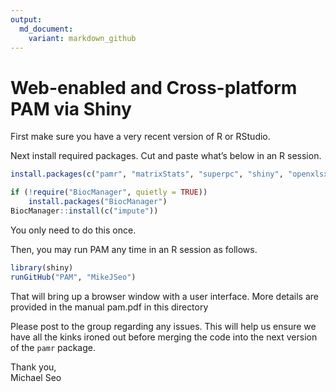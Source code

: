 ```yaml
---
output:
  md_document:
    variant: markdown_github
---
```


# Web-enabled and Cross-platform PAM via Shiny

First make sure you have a very recent version of R or RStudio.

Next install required packages. Cut and paste what's below in an R session.

```r
install.packages(c("pamr", "matrixStats", "superpc", "shiny", "openxlsx"))

if (!require("BiocManager", quietly = TRUE))
    install.packages("BiocManager")
BiocManager::install(c("impute"))
```
You only need to do this once.

Then, you may run PAM any time in an R session as follows.

```r
library(shiny)
runGitHub("PAM", "MikeJSeo")
```

That will bring up a browser window with a user interface. More details are provided in the manual pam.pdf in this directory

Please post to the group regarding any issues. This will help us ensure we have all the kinks ironed out before merging the code into the next version of the `pamr` package.

Thank you,    
Michael Seo
